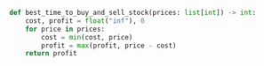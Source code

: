 ```python meta="source=problems/121-best-time-to-buy-and-sell-stock/solution.py"
def best_time_to_buy_and_sell_stock(prices: list[int]) -> int:
    cost, profit = float("inf"), 0
    for price in prices:
        cost = min(cost, price)
        profit = max(profit, price - cost)
    return profit
```